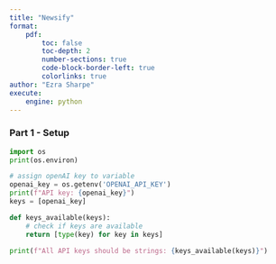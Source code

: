 ```yaml
---
title: "Newsify"
format: 
    pdf: 
        toc: false
        toc-depth: 2
        number-sections: true
        code-block-border-left: true
        colorlinks: true
author: "Ezra Sharpe"
execute:
    engine: python
---
```


### Part 1 - Setup 

```python

import os
print(os.environ)

# assign openAI key to variable
openai_key = os.getenv('OPENAI_API_KEY')
print(f"API key: {openai_key}")
keys = [openai_key]

def keys_available(keys):
    # check if keys are available
    return [type(key) for key in keys]

print(f"All API keys should be strings: {keys_available(keys)}")

```

